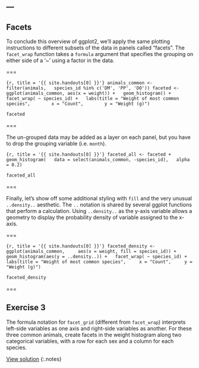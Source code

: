 ---
---

## Facets

To conclude this overview of ggplot2, we'll apply the same plotting instructions to different subsets of the data in panels called "facets".
The `facet_wrap` function takes a `formula` argument that specifies the grouping on either side of a '~' using a factor in the data.

===

```{r, title = '{{ site.handouts[0] }}'}
animals_common <- filter(animals,
  species_id %in% c('DM', 'PP', 'DO'))
faceted <- ggplot(animals_common, aes(x = weight)) +
  geom_histogram() +
  facet_wrap( ~ species_id) +
  labs(title = "Weight of most common species",
       x = "Count",
       y = "Weight (g)")
```
```r
faceted
```

===

The un-grouped data may be added as a layer on each panel, but you have to drop the grouping variable (i.e. `month`).

```{r, title = '{{ site.handouts[0] }}'}
faceted_all <- faceted + geom_histogram(
  data = select(animals_common, -species_id),
  alpha = 0.2)
```
```r
faceted_all
```

===

Finally, let's show off some additional styling with `fill` and the very unusual `..density..` aesthetic.
The `..` notation is shared by several ggplot functions that perform a calculation. Using `..density..` as the y-axis variable allows a geometry to display the probability density of variable assigned to the x-axis.

===

```{r, title = '{{ site.handouts[0] }}'}
faceted_density <- ggplot(animals_common,
    aes(x = weight, fill = species_id)) +
  geom_histogram(aes(y = ..density..)) +
  facet_wrap( ~ species_id) +
  labs(title = "Weight of most common species",
    x = "Count",
    y = "Weight (g)")
```
```r
faceted_density
```

===

## Exercise 3

The formula notation for `facet_grid` (different from `facet_wrap`) interprets left-side variables as one axis and right-side variables as another. For these three common animals, create facets in the weight histogram along two categorical variables, with a row for each sex and a column for each species.

[View solution](#solution-3)
{:.notes}
